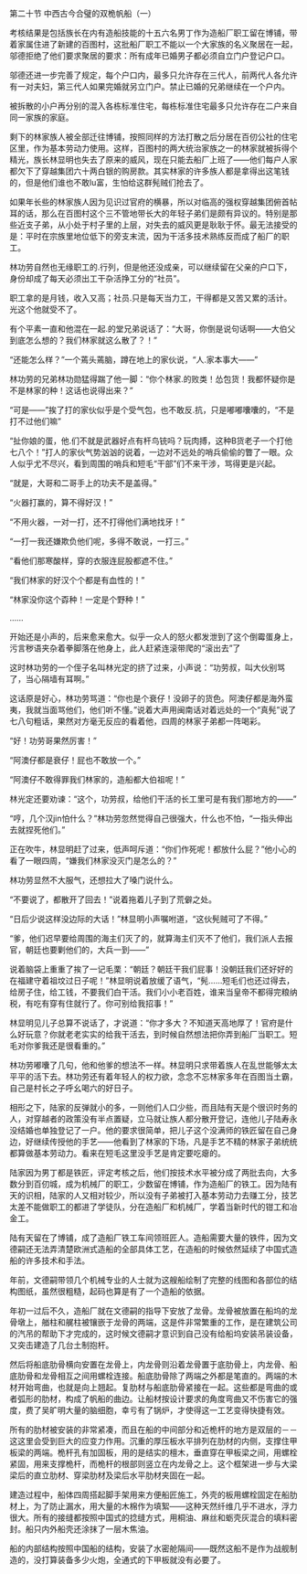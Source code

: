 

第二十节 中西古今合璧的双桅帆船（一）

考核结果是包括族长在内有造船技能的十五六名男丁作为造船厂职工留在博铺，带着家属住进了新建的百图村，这批船厂职工不能以一个大家族的名义聚居在一起，邬德拒绝了他们要求聚居的要求：所有成年已婚男子都必须自立门户登记户口。

邬德还进一步完善了规定，每个户口内，最多只允许存在三代人，前两代人各允许有一对夫妇，第三代人如果完婚就另立门户。禁止已婚的兄弟继续在一个户内。

被拆散的小户再分别的混入各栋标准住宅，每栋标准住宅最多只允许存在二户来自同一家族的家庭。

剩下的林家族人被全部迁往博铺，按照同样的方法打散之后分居在百仞公社的住宅区里，作为基本劳动力使用。这样，百图村的两大统治家族之一的林家就被拆得个精光，族长林显明也失去了原来的威风，现在只能去船厂上班了――他们每户人家都欠下了穿越集团六十两白银的购房款。其实林家的许多族人都是拿得出这笔钱的，但是他们谁也不敢lu富，生怕给这群髡贼们抢去了。

如果年长些的林家族人因为见识过官府的横暴，所以对临高的强权穿越集团俯首帖耳的话，那么在百图村这个三不管地带长大的年轻子弟们是颇有异议的。特别是那些近支子弟，从小处于村子里的上层，对失去的威风更是耿耿于怀。最无法接受的是：平时在宗族里地位低下的旁支末流，因为干活多技术熟练反而成了船厂的职工。

林功劳自然也无缘职工的.行列，但是他还没成亲，可以继续留在父亲的户口下，身份却成了每天必须出工干杂活挣工分的“社员”。

职工拿的是月钱，收入又高；社员.只是每天当力工，干得都是又苦又累的活计。光这个他就受不了。

有个平素一直和他混在一起.的堂兄弟说话了：“大哥，你倒是说句话啊――大伯父到底怎么想的？我们林家就这么散了？！”

“还能怎么样？”一个蔫头蔫脑，蹲在地上的家伙说，“人.家本事大――”

林功劳的兄弟林功勋猛得踹了他一脚：“你个林家.的败类！怂包货！我都怀疑你是不是林家的种！这话也说得出来？”

“可是――”挨了打的家伙似乎是个受气包，也不敢反.抗，只是嘟嘟囔囔的，“不是打不过他们嘛”

“扯你娘的蛋，他.们不就是武器好点有杆鸟铳吗？玩肉搏，这种B货老子一个打他七八个！”打人的家伙气势汹汹的说着，一边对不远处的哨兵偷偷的瞥了一眼。众人似乎尤不尽兴，看到周围的哨兵和短毛“干部”们不来干涉，骂得更是兴起。

“就是，大哥和二哥手上的功夫不是盖得。”

“火器打赢的，算不得好汉！”

“不用火器，一对一打，还不打得他们满地找牙！”

“一打一我还嫌欺负他们呢，多得不敢说，一打三。”

“看他们那寒酸样，穿的衣服连屁股都遮不住。”

“我们林家的好汉个个都是有血性的！”

“林家没你这个孬种！一定是个野种！”

……

开始还是小声的，后来愈来愈大。似乎一众人的怒火都发泄到了这个倒霉蛋身上，污言秽语夹杂着拳脚落在他身上，此人赶紧连滚带爬的“滚出去”了

这时林功劳的一个侄子名叫林光定的挤了过来，小声说：“功劳叔，叫大伙别骂了，当心隔墙有耳啊。”

这话原是好心，林功劳骂道：“你也是个衰仔！没卵子的货色。阿澳仔都是海外蛮夷，我就当面骂他们，他们听不懂。”说着大声用闽南话对着远处的一个“真髡”说了七八句粗话，果然对方毫无反应的看着他，四周的林家子弟都一阵喝彩。

“好！功劳哥果然厉害！”

“阿澳仔都是衰仔！屁也不敢放一个。”

“阿澳仔不敢得罪我们林家的，造船都大伯祖呢！”

林光定还要劝谏：“这个，功劳叔，给他们干活的长工里可是有我们那地方的――”

“哼，几个汉jin怕什么？”林功劳忽然觉得自己很强大，什么也不怕，“一指头伸出去就捏死他们。”

正在吹牛，林显明赶了过来，低声呵斥道：“你们作死呢！都放什么屁？”他小心的看了一眼四周，“嫌我们林家没灭门是怎么的？”

林功劳显然不大服气，还想拉大了嗓门说什么。

“不要说了，都散开了回去！”说着拖着儿子到了荒僻之处。

“日后少说这样没边际的大话！”林显明小声嘱咐道，“这伙髡贼可了不得。”

“爹，他们迟早要给周围的海主们灭了的，就算海主们灭不了他们，我们派人去报官，朝廷也要剿他们的，大兵一到――”

说着脑袋上重重了挨了一记毛栗：“朝廷？朝廷干我们屁事！没朝廷我们还好好的在福建守着祖坟过日子呢！”林显明说着放缓了语气，“髡……短毛们也还过得去，给房子住，给工钱，不要我们白干活。我们小小老百姓，谁来当皇帝不都得完粮纳税，有吃有穿有住就行了。你可别给我招事！”

林显明见儿子总算不说话了，才说道：“你才多大？不知道天高地厚了！官府是什么好玩意？你就老老实实的给我干活去，到时候自然想法把你弄到船厂当职工。短毛对你爹我还是很看重的。”

林功劳嘟囔了几句，他和他爹的想法不一样。林显明只求带着族人在乱世能够太太平平的活下去。林功劳还有着年轻人的权力欲，念念不忘林家多年在百图当土霸，自己是村长之子呼幺喝六的好日子。

相形之下，陆家的反弹就小的多，一则他们人口少些，而且陆有天是个很识时务的人，对穿越者的政策没有半点置疑，立马就让族人都分散开登记，连他儿子陆寿永没结婚也单独登记了一户。他的要求很简单，把儿子这个没满师的铁匠留在自己身边，好继续传授他的手艺――他看到了林家的下场，凡是手艺不精的林家子弟统统都算做基本劳动力。看来在短毛这里没手艺是肯定要吃瘪的。

陆家因为男丁都是铁匠，评定考核之后，他们按技术水平被分成了两批去向，大多数分到百仞城，成为机械厂的职工，少数留在博铺，作为造船厂的铁工。因为陆有天的识相，陆家的人又相对较少，所以没有子弟被打入基本劳动力去赚工分，技艺太差不能做职工的都进了学徒队，分在造船厂和机械厂，学着当新时代的钳工和冶金工。

陆有天留在了博铺，成了造船厂铁工车间领班匠人。造船需要大量的铁件，因为文德嗣还无法弄清楚欧洲式造船的全部具体工艺，在造船的时候依然延续了中国式造船的许多技术和手法。

年前，文德嗣带领几个机械专业的人士就为这艘船绘制了完整的线图和各部位的结构图纸，虽然很粗糙，起码也算是有了一个造船的依据。

年初一过后不久，造船厂就在文德嗣的指导下安放了龙骨。龙骨被放置在船坞的龙骨墩上，艏柱和艉柱被镶嵌于龙骨的两端，这是件非常繁重的工作，是在建筑公司的汽吊的帮助下才完成的，这时候文德嗣才意识到自己没有给船坞安装吊装设备，又突击建造了几台土制抱杆。

然后将船底肋骨横向安置在龙骨上，内龙骨则沿着龙骨置于底肋骨上，内龙骨、船底肋骨和龙骨相互之间用螺栓连接。船底肋骨除了两端之外都是笔直的。两端的木材开始弯曲，也就是向上翘起。复肋材与船底肋骨紧接在一起。这些都是弯曲的或者弧形的肋材，构成了帆船的曲边。让船材按设计要求的角度弯曲又不伤害它的强度，费了吴旷明大量的脑细胞，幸亏有了锅炉，才使得这一工艺变得快捷有效。

所有的肋材被安装的非常紧凑，而且在船的中间部分和近桅杆的地方是双层的－－这这里会受到巨大的应变力作用。沉重的厚压板水平排列在肋材的内侧，支撑住甲板梁的两端。桅杆孔有加固板，用的是结实的檀木，垂直穿在甲板梁之间，用螺栓紧固，用来支撑桅杆，而桅杆的根部则竖立在内龙骨之上。这个框架进一步与大梁梁后的直立肋材、穿梁肋材及梁后水平肋材夹固在一起。

建造过程中，船体四周搭起脚手架用来方便船匠施工，外壳的板用螺栓固定在船肋材上，为了防止漏水，用大量的木棉作为填絮――这种天然纤维几乎不进水，浮力很大。所有的接缝都按照中国式的捻缝方式，用桐油、麻丝和蛎壳灰混合的填料密封。船只内外船壳还涂抹了一层木焦油。

船的内部结构按照中国船的结构，安装了水密舱隔间――既然这船不是作为战舰制造的，没打算装备多少火炮，全通式的下甲板就没有必要了。


